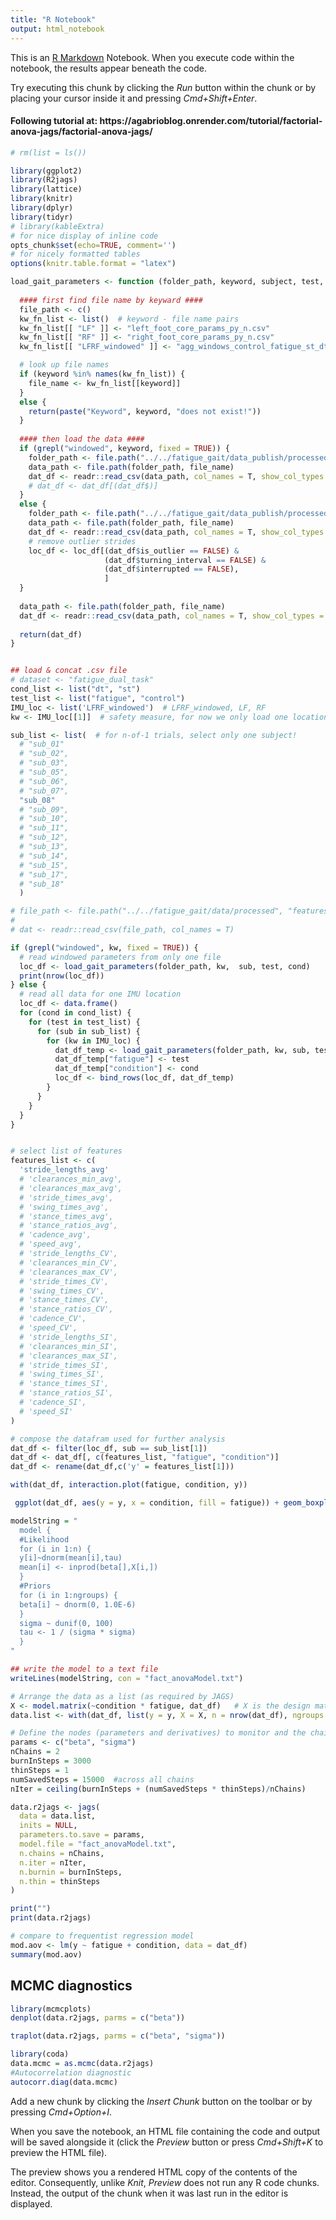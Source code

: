 ---
title: "R Notebook"
output: html_notebook
---

This is an [R Markdown](http://rmarkdown.rstudio.com) Notebook. When you execute code within the notebook, the results appear beneath the code. 

Try executing this chunk by clicking the *Run* button within the chunk or by placing your cursor inside it and pressing *Cmd+Shift+Enter*. 

#### Following tutorial at: https://agabrioblog.onrender.com/tutorial/factorial-anova-jags/factorial-anova-jags/

```{r} 
# rm(list = ls())

library(ggplot2)
library(R2jags)
library(lattice)
library(knitr)
library(dplyr) 
library(tidyr)
# library(kableExtra)
# for nice display of inline code 
opts_chunk$set(echo=TRUE, comment='') 
# for nicely formatted tables 
options(knitr.table.format = "latex")

```

```{r load our gait data}

load_gait_parameters <- function (folder_path, keyword, subject, test, cond) {
  
  #### first find file name by keyward ####
  file_path <- c()
  kw_fn_list <- list()  # keyword - file name pairs
  kw_fn_list[[ "LF" ]] <- "left_foot_core_params_py_n.csv"
  kw_fn_list[[ "RF" ]] <- "right_foot_core_params_py_n.csv"
  kw_fn_list[[ "LFRF_windowed" ]] <- "agg_windows_control_fatigue_st_dt_10_2.csv"

  # look up file names
  if (keyword %in% names(kw_fn_list)) {
    file_name <- kw_fn_list[[keyword]]
  }
  else {
    return(paste("Keyword", keyword, "does not exist!"))
  }
  
  #### then load the data ####
  if (grepl("windowed", keyword, fixed = TRUE)) {
    folder_path <- file.path("../../fatigue_gait/data_publish/processed", "features")
    data_path <- file.path(folder_path, file_name)
    dat_df <- readr::read_csv(data_path, col_names = T, show_col_types = FALSE)
    # dat_df <- dat_df[(dat_df$)]
  }
  else {
    folder_path <- file.path("../../fatigue_gait/data_publish/processed", paste0("OG_", cond, "_", test), sub)
    data_path <- file.path(folder_path, file_name)
    dat_df <- readr::read_csv(data_path, col_names = T, show_col_types = FALSE)
    # remove outlier strides
    loc_df <- loc_df[(dat_df$is_outlier == FALSE) & 
                     (dat_df$turning_interval == FALSE) & 
                     (dat_df$interrupted == FALSE),
                     ]
  }
  
  data_path <- file.path(folder_path, file_name)
  dat_df <- readr::read_csv(data_path, col_names = T, show_col_types = FALSE)
  
  return(dat_df)
}


## load & concat .csv file
# dataset <- "fatigue_dual_task"
cond_list <- list("dt", "st")
test_list <- list("fatigue", "control")
IMU_loc <- list('LFRF_windowed')  # LFRF_windowed, LF, RF
kw <- IMU_loc[[1]]  # safety measure, for now we only load one location at a time

sub_list <- list(  # for n-of-1 trials, select only one subject!
  # "sub_01"
  # "sub_02",
  # "sub_03",
  # "sub_05",
  # "sub_06",
  # "sub_07",
  "sub_08"
  # "sub_09",
  # "sub_10",
  # "sub_11",
  # "sub_12",
  # "sub_13",
  # "sub_14",
  # "sub_15",
  # "sub_17",
  # "sub_18"
  )

# file_path <- file.path("../../fatigue_gait/data/processed", "features", "fatigue_dual_task", "agg_windows_control_fatigue_st_dt_10_2.csv")
#   
# dat <- readr::read_csv(file_path, col_names = T)

if (grepl("windowed", kw, fixed = TRUE)) {
  # read windowed parameters from only one file
  loc_df <- load_gait_parameters(folder_path, kw,  sub, test, cond)
  print(nrow(loc_df))
} else {
  # read all data for one IMU location
  loc_df <- data.frame()
  for (cond in cond_list) {
    for (test in test_list) {
      for (sub in sub_list) {
        for (kw in IMU_loc) {
          dat_df_temp <- load_gait_parameters(folder_path, kw, sub, test, cond)
          dat_df_temp["fatigue"] <- test
          dat_df_temp["condition"] <- cond
          loc_df <- bind_rows(loc_df, dat_df_temp)
        }
      }
    }
  }
}


# select list of features
features_list <- c(
  'stride_lengths_avg'
  # 'clearances_min_avg', 
  # 'clearances_max_avg',
  # 'stride_times_avg', 
  # 'swing_times_avg', 
  # 'stance_times_avg',
  # 'stance_ratios_avg', 
  # 'cadence_avg', 
  # 'speed_avg', 
  # 'stride_lengths_CV',
  # 'clearances_min_CV', 
  # 'clearances_max_CV', 
  # 'stride_times_CV',
  # 'swing_times_CV', 
  # 'stance_times_CV', 
  # 'stance_ratios_CV', 
  # 'cadence_CV',
  # 'speed_CV', 
  # 'stride_lengths_SI', 
  # 'clearances_min_SI',
  # 'clearances_max_SI', 
  # 'stride_times_SI', 
  # 'swing_times_SI',
  # 'stance_times_SI', 
  # 'stance_ratios_SI', 
  # 'cadence_SI', 
  # 'speed_SI'
)

# compose the datafram used for further analysis
dat_df <- filter(loc_df, sub == sub_list[1])
dat_df <- dat_df[, c(features_list, "fatigue", "condition")]
dat_df <- rename(dat_df,c('y' = features_list[1]))

```

```{r}
with(dat_df, interaction.plot(fatigue, condition, y))
```
```{r}
 ggplot(dat_df, aes(y = y, x = condition, fill = fatigue)) + geom_boxplot()
```

```{r}
modelString = "
  model {
  #Likelihood
  for (i in 1:n) {
  y[i]~dnorm(mean[i],tau)
  mean[i] <- inprod(beta[],X[i,])
  }
  #Priors
  for (i in 1:ngroups) {
  beta[i] ~ dnorm(0, 1.0E-6) 
  }
  sigma ~ dunif(0, 100)
  tau <- 1 / (sigma * sigma)
  }
"

## write the model to a text file
writeLines(modelString, con = "fact_anovaModel.txt")
```

```{r}
# Arrange the data as a list (as required by JAGS)
X <- model.matrix(~condition * fatigue, dat_df)   # X is the design matrix, including intercept
data.list <- with(dat_df, list(y = y, X = X, n = nrow(dat_df), ngroups = ncol(X)))
```

```{r}
# Define the nodes (parameters and derivatives) to monitor and the chain parameters.
params <- c("beta", "sigma")
nChains = 2
burnInSteps = 3000
thinSteps = 1
numSavedSteps = 15000  #across all chains
nIter = ceiling(burnInSteps + (numSavedSteps * thinSteps)/nChains)

data.r2jags <- jags(
  data = data.list, 
  inits = NULL, 
  parameters.to.save = params,
  model.file = "fact_anovaModel.txt", 
  n.chains = nChains, 
  n.iter = nIter,
  n.burnin = burnInSteps, 
  n.thin = thinSteps
)

print("")
print(data.r2jags)
```
```{r}
# compare to frequentist regression model
mod.aov <- lm(y ~ fatigue + condition, data = dat_df)
summary(mod.aov)
```

## MCMC diagnostics
```{r}
library(mcmcplots)
denplot(data.r2jags, parms = c("beta"))
```

```{r}
traplot(data.r2jags, parms = c("beta", "sigma"))
```

```{r}
library(coda)
data.mcmc = as.mcmc(data.r2jags)
#Autocorrelation diagnostic
autocorr.diag(data.mcmc)
```

Add a new chunk by clicking the *Insert Chunk* button on the toolbar or by pressing *Cmd+Option+I*.

When you save the notebook, an HTML file containing the code and output will be saved alongside it (click the *Preview* button or press *Cmd+Shift+K* to preview the HTML file). 

The preview shows you a rendered HTML copy of the contents of the editor. Consequently, unlike *Knit*, *Preview* does not run any R code chunks. Instead, the output of the chunk when it was last run in the editor is displayed.

